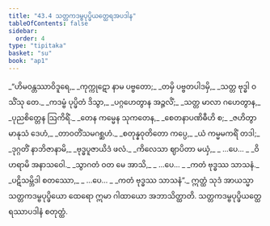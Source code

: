 ```yaml
---
title: "43.4 သတ္တကဒမ္ဗပုပ္ဖိယတ္ထေရအပဒါန"
tableOfContents: false
sidebar:
  order: 4
type: "tipitaka"
basket: "su"
book: "ap1"
---
```



<DynamicBreadcrumb />

<Division number="61" book="ap1" e="ch" v="20" p="434">

<Paragraph number="5536" type="verses" book="ap1">
_“ဟိမဝန္တဿာဝိဒူရေ,_  
_ကုက္ကုဋော နာမ ပဗ္ဗတော;_  
_တမှိ ပဗ္ဗတပါဒမှိ,_  
_သတ္တ ဗုဒ္ဓါ ဝသိံသု တေ._  

</Paragraph>

</Division>
<Division number="62" book="ap1" e="ch" v="20" p="434">

<Paragraph number="5537" type="verses" book="ap1">
_ကဒမ္ဗံ ပုပ္ဖိတံ ဒိသွာ,_  
_ပဂ္ဂဟေတွာန အဉ္ဇလိံ;_  
_သတ္တ မာလာ ဂဟေတွာန,_  
_ပုညစိတ္တေန ဩကိရိံ._  

</Paragraph>

</Division>
<Division number="63" book="ap1" e="ch" v="20" p="434">

<Paragraph number="5538" type="verses" book="ap1">
_တေန ကမ္မေန သုကတေန,_  
_စေတနာပဏိဓီဟိ စ;_  
_ဇဟိတွာ မာနုသံ ဒေဟံ,_  
_တာဝတိံသမဂစ္ဆဟံ._  

</Paragraph>

</Division>
<Division number="64" book="ap1" e="ch" v="20" p="434">

<Paragraph number="5539" type="verses" book="ap1">
_စတုန္နဝုတိတော ကပ္ပေ,_  
_ယံ ကမ္မမကရိံ တဒါ;_  
_ဒုဂ္ဂတိံ နာဘိဇာနာမိ,_  
_ဗုဒ္ဓပူဇာယိဒံ ဖလံ._  

</Paragraph>

</Division>
<Division number="65" book="ap1" e="ch" v="20" p="434">

<Paragraph number="5540" type="verses" book="ap1">
_ကိလေသာ ဈာပိတာ မယှံ,_  
_ …ပေ… _  
_ဝိဟရာမိ အနာသဝေါ._  

</Paragraph>

</Division>
<Division number="66" book="ap1" e="ch" v="20" p="434">

<Paragraph number="5541" type="verses" book="ap1">
_သွာဂတံ ဝတ မေ အာသိ,_  
_ …ပေ… _  
_ကတံ ဗုဒ္ဓဿ သာသနံ._  

</Paragraph>

</Division>
<Division number="67" book="ap1" e="ch" v="20" p="434">

<Paragraph number="5542" type="verses" book="ap1">
_ပဋိသမ္ဘိဒါ စတဿော,_  
_ …ပေ… _  
_ကတံ ဗုဒ္ဓဿ သာသနံ”._  

</Paragraph>

<Paragraph number="5543" book="ap1">
ဣတ္ထံ သုဒံ အာယသ္မာ သတ္တကဒမ္ဗပုပ္ဖိယော ထေရော ဣမာ ဂါထာယော အဘာသိတ္ထာတိ.

</Paragraph>
</Division>

<Paragraph number="5544" type="center" book="ap1">
သတ္တကဒမ္ဗပုပ္ဖိယတ္ထေရဿာပဒါနံ စတုတ္ထံ.
</Paragraph>